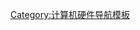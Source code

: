 <!--Please consider discussing any changes on the talk page before making changes to the Navbox-->{{Navbox
|name      = 固态硬盘
|title     = [[固态硬盘]]
|listclass = hlist
| state    = {{{state|autocollapse}}}

|group1 = 关键术语
|list1  = 
* [[加密]]
* [[错误检测和纠正|ECC]]
* [[快閃記憶體檔案系統]]
* [[闪存]]
* [[多階存儲單元|SLC/MLC]]
* [[闪存控制器]]
* [[写入放大#垃圾回收|垃圾回收]]
* [[IOPS]]
* [[比特率|Mbit/s]]
* [[开放通道SSD]]
* [[写入放大#预留空间|预留空间]]
* [[闪存#讀取干擾|讀取干擾]]
* [[写入放大#安全擦除|安全擦除]]
* [[固态存储]]
* [[TRIM命令|TRIM]]
* [[耗損平均技術]]
* [[写入放大]]

|group2 = 闪存制造商
|list2  = 
* {{le|IMFT|IM Flash Technologies|IMFT}}<small>（[[英特尔]]與鎂光合資）</small>
* [[美光科技|鎂光]]
* [[三星電子|三星]]
* [[SK海力士]]
* [[东芝]]及威騰旗下[[新帝公司|新帝]]的合作夥伴
* [[长江存储]]
|group3 = [[闪存控制器制造商列表|控制器開發商]]
|list3 = {{Navbox|subgroup
 |group1 = 独立開發商<!--这些控制器制造商生产的控制器出售给市场-->
 | groupstyle = background-color: #eee;
 |list1  = 
* {{link-en|Greenliant Systems|Greenliant Systems}}
* [[Hyperstone]]
* {{link-en|Indilinx|Indilinx}}<small>（現為東芝所有）</small>
* [[智微科技|JMicro]]
* [[美满电子科技公司|美满電子]]
* {{le|PMC-Sierra}}
* [[群聯電子|Phison]]
* [[SandForce]]<small>（現為希捷子公司）</small>
* [[慧榮科技|SMI]]
* [[威盛|VIA]]
 |group2 = 附属開發商<!--这些控制器制造商生产的控制器只给他们自己制造的SSD使用-->
 |list2 = 
* {{link-en|Fusion-io|Fusion-io}}
* [[英特尔]]
* [[美光科技|鎂光]]
* [[HGST]]
** {{link-en|sTec公司|sTec, Inc.|sTec}}
* [[希捷]]
* [[東芝]]
** [[OCZ存儲解決方案]]
* [[三星電子|三星]]
 }}
<!-- 第4组特意留空。-->
|group5 = 固態硬碟制造商
|list5  =
* [[威剛科技]]
* [[十銓科技]]
* [[宇瞻科技]]
* [[Corsair|海盜船]]
* [[英特爾]]
* [[影馳]]
* [[金士頓科技|金士頓]]
* [[光寶科技]]<small>（旗下[[建興電子]]及[[浦科特|浦科特品牌]]）</small>
* [[美光科技]]
* [[Memblaze]]
* [[三星電子|三星]]
* [[希捷科技]]
* [[東芝]]<small>（包括旗下[[OCZ存儲解決方案|OCZ]]及其代工的[[AMD]]以及[[松下]]）</small>
* [[威騰電子]]
** [[HGST]]
** [[新帝公司|新帝]]
* 以及{{link-en|固态硬盘制造商列表|List of solid-state drive manufacturers|更多其它製造商}}......

|group6 = 匯流排及傳輸協定
|list6  =
* [[高技術配置|並列ATA]]<small>（甚少使用）</small>
* [[SATA|串列ATA]]
* [[串列SCSI|SAS]]
* [[PCI Express|PCIe]]
* [[SATA Express|SATAe]]
* [[光纤通道|光纤通道（FC）]]
* [[通用串行總線|USB]]
* [[Thunderbolt]]
* [[AHCI]]
* [[NVM Express|NVMe]]

|group7 = 外觀結構配置及<br />連接介面
|list7  =
* [[硬碟機#尺寸|傳統硬碟機尺寸]]
** [[高技術配置|IDE]]
** [[SATA]]
** [[串列SCSI|SAS]]
** [[U.2]]
** [[SATA Express|SATAe]]
* [[介面卡|擴展介面卡]]
** [[mSATA]]
** [[M.2]]
** [[PCI Express|PCIe]]
* [[移动硬盘|抽取式磁碟]]
** [[Mini DisplayPort|Mini DP]]
** [[USB|USB-A/B]]、[[USB-C]]
* 其它廠商專用規格（如[[蘋果公司|Apple]]專用SSD）

|group8 = 相关组织機構
|list8  = 
* {{link-en|国际信息技术标准委员会|International Committee for Information Technology Standards|INCITS}}
* [[JEDEC|JEDEC/JC-64.8]]
* {{link-en|开放NAND闪存工作组|Open NAND Flash Interface Working Group|ONFI}}
* [[NVMHCI]]
* [[USB開發者論壇|USB-IF]]
* [[國際序列式ATA組織|SATA-IO]]
* {{link-en|外觀尺寸小型化委員會|Small Form Factor committee|SFF委员会}}
* [[全球网络存储工业协会|SNIA]]
* [[固态存储计划|SSSI]]
* [[SCSI|T10/SCSI]]
* [[光纤通道|T11/FC]]
* [[ATA|T13/ATA]]

|below = {{icon|category}} '''[[:Category:固态计算机存储|分类]]'''
}}<noinclude>
[[Category:计算机硬件导航模板]]

{{Documentation}}
</noinclude>